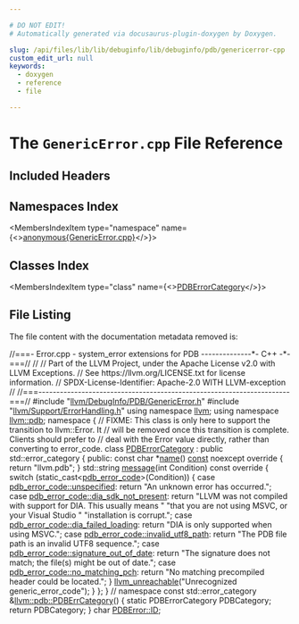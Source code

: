 ```yaml
---

# DO NOT EDIT!
# Automatically generated via docusaurus-plugin-doxygen by Doxygen.

slug: /api/files/lib/lib/debuginfo/lib/debuginfo/pdb/genericerror-cpp
custom_edit_url: null
keywords:
  - doxygen
  - reference
  - file

---
```





# The `GenericError.cpp` File Reference

<DoxygenPage pluginConfig={pluginConfig}>



## Included Headers

<IncludesList>
<IncludesListItem
  filePath="llvm/DebugInfo/PDB/GenericError.h"
  permalink="/docs/api/files/include/include/llvm/include/llvm/debuginfo/include/llvm/debuginfo/pdb/genericerror-h"
  isLocal="true" />
<IncludesListItem
  filePath="llvm/Support/ErrorHandling.h"
  permalink="/docs/api/files/include/include/llvm/include/llvm/support/errorhandling-h"
  isLocal="true" />
</IncludesList>

## Namespaces Index

<MembersIndex>

<MembersIndexItem
  type="namespace"
  name={<><a href="/docs/api/namespaces/anonymous-genericerror-cpp-">anonymous&#123;GenericError.cpp&#125;</a></>}>
</MembersIndexItem>

</MembersIndex>

## Classes Index

<MembersIndex>

<MembersIndexItem
  type="class"
  name={<><a href="/docs/api/classes/anonymous-namespace-genericerror-cpp-/pdberrorcategory">PDBErrorCategory</a></>}>
</MembersIndexItem>

</MembersIndex>


## File Listing

The file content with the documentation metadata removed is:

<ProgramListing>

<Link id="l00001" /><CodeLine lineNumber="1"><span class="doxyHighlightComment">//===- Error.cpp - system&#95;error extensions for PDB --------------&#42;- C++ -&#42;-===//</span></CodeLine>
<Link id="l00002" /><CodeLine lineNumber="2"><span class="doxyHighlightComment">//</span></CodeLine>
<Link id="l00003" /><CodeLine lineNumber="3"><span class="doxyHighlightComment">// Part of the LLVM Project, under the Apache License v2.0 with LLVM Exceptions.</span></CodeLine>
<Link id="l00004" /><CodeLine lineNumber="4"><span class="doxyHighlightComment">// See https://llvm.org/LICENSE.txt for license information.</span></CodeLine>
<Link id="l00005" /><CodeLine lineNumber="5"><span class="doxyHighlightComment">// SPDX-License-Identifier: Apache-2.0 WITH LLVM-exception</span></CodeLine>
<Link id="l00006" /><CodeLine lineNumber="6"><span class="doxyHighlightComment">//</span></CodeLine>
<Link id="l00007" /><CodeLine lineNumber="7"><span class="doxyHighlightComment">//===----------------------------------------------------------------------===//</span></CodeLine>
<Link id="l00008" /><CodeLine lineNumber="8"></CodeLine>
<Link id="l00009" /><CodeLine lineNumber="9"><span class="doxyHighlightPreprocessor">#include &quot;<a href="/docs/api/files/include/include/llvm/include/llvm/debuginfo/include/llvm/debuginfo/pdb/genericerror-h">llvm/DebugInfo/PDB/GenericError.h</a>&quot;</span></CodeLine>
<Link id="l00010" /><CodeLine lineNumber="10"><span class="doxyHighlightPreprocessor">#include &quot;<a href="/docs/api/files/include/include/llvm/include/llvm/support/errorhandling-h">llvm/Support/ErrorHandling.h</a>&quot;</span></CodeLine>
<Link id="l00011" /><CodeLine lineNumber="11"></CodeLine>
<Link id="l00012" /><CodeLine lineNumber="12"><span class="doxyHighlightKeyword">using namespace </span><span class="doxyHighlight"><a href="/docs/api/namespaces/llvm">llvm</a>;</span></CodeLine>
<Link id="l00013" /><CodeLine lineNumber="13"><span class="doxyHighlightKeyword">using namespace </span><span class="doxyHighlight"><a href="/docs/api/namespaces/llvm/pdb">llvm::pdb</a>;</span></CodeLine>
<Link id="l00014" /><CodeLine lineNumber="14"></CodeLine>
<Link id="l00015" /><CodeLine lineNumber="15" lineLink="/docs/api/namespaces/anonymous-genericerror-cpp-"><span class="doxyHighlightKeyword">namespace </span><span class="doxyHighlight">&#123;</span></CodeLine>
<Link id="l00016" /><CodeLine lineNumber="16"><span class="doxyHighlightComment">// FIXME: This class is only here to support the transition to llvm::Error. It</span></CodeLine>
<Link id="l00017" /><CodeLine lineNumber="17"><span class="doxyHighlightComment">// will be removed once this transition is complete. Clients should prefer to</span></CodeLine>
<Link id="l00018" /><CodeLine lineNumber="18"><span class="doxyHighlightComment">// deal with the Error value directly, rather than converting to error&#95;code.</span></CodeLine>
<Link id="l00019" /><CodeLine lineNumber="19" lineLink="/docs/api/classes/anonymous-namespace-genericerror-cpp-/pdberrorcategory"><span class="doxyHighlightKeyword">class </span><span class="doxyHighlight"><a href="/docs/api/classes/anonymous-namespace-genericerror-cpp-/pdberrorcategory">PDBErrorCategory</a> : </span><span class="doxyHighlightKeyword">public</span><span class="doxyHighlight"> std::error&#95;category &#123;</span></CodeLine>
<Link id="l00020" /><CodeLine lineNumber="20"><span class="doxyHighlightKeyword">public</span><span class="doxyHighlight">:</span></CodeLine>
<Link id="l00021" /><CodeLine lineNumber="21" lineLink="/docs/api/classes/anonymous-namespace-genericerror-cpp-/pdberrorcategory/#a8e2b8b7e31b2a0ed195fd951c9c6175d"><span class="doxyHighlight">  </span><span class="doxyHighlightKeyword">const</span><span class="doxyHighlight"> </span><span class="doxyHighlightKeywordType">char</span><span class="doxyHighlight"> &#42;<a href="/docs/api/classes/anonymous-namespace-genericerror-cpp-/pdberrorcategory/#a8e2b8b7e31b2a0ed195fd951c9c6175d">name</a>() <a href="/docs/api/files/lib/lib/target/lib/target/aarch64/aarch64promoteconstant-cpp/#a90f8350fecae261c25be85d38b451bff">const</a> noexcept</span><span class="doxyHighlightKeyword"> override </span><span class="doxyHighlight">&#123; </span><span class="doxyHighlightKeywordFlow">return</span><span class="doxyHighlight"> </span><span class="doxyHighlightStringLiteral">&quot;llvm.pdb&quot;</span><span class="doxyHighlight">; &#125;</span></CodeLine>
<Link id="l00022" /><CodeLine lineNumber="22" lineLink="/docs/api/classes/anonymous-namespace-genericerror-cpp-/pdberrorcategory/#a3ec857bb82a7e18827753055ca38d31c"><span class="doxyHighlight">  std::string <a href="/docs/api/classes/anonymous-namespace-genericerror-cpp-/pdberrorcategory/#a3ec857bb82a7e18827753055ca38d31c">message</a>(</span><span class="doxyHighlightKeywordType">int</span><span class="doxyHighlight"> Condition)</span><span class="doxyHighlightKeyword"> const override </span><span class="doxyHighlight">&#123;</span></CodeLine>
<Link id="l00023" /><CodeLine lineNumber="23"><span class="doxyHighlight">    </span><span class="doxyHighlightKeywordFlow">switch</span><span class="doxyHighlight"> (</span><span class="doxyHighlightKeyword">static&#95;cast&lt;</span><span class="doxyHighlight"><a href="/docs/api/namespaces/llvm/pdb/#aef1d501dfe72c1eac4158fc2bcbe53e7">pdb&#95;error&#95;code</a></span><span class="doxyHighlightKeyword">&gt;</span><span class="doxyHighlight">(Condition)) &#123;</span></CodeLine>
<Link id="l00024" /><CodeLine lineNumber="24"><span class="doxyHighlight">    </span><span class="doxyHighlightKeywordFlow">case</span><span class="doxyHighlight"> <a href="/docs/api/namespaces/llvm/pdb/#aef1d501dfe72c1eac4158fc2bcbe53e7ad415f0e30c471dfdd9bc4f827329ef48">pdb&#95;error&#95;code::unspecified</a>:</span></CodeLine>
<Link id="l00025" /><CodeLine lineNumber="25"><span class="doxyHighlight">      </span><span class="doxyHighlightKeywordFlow">return</span><span class="doxyHighlight"> </span><span class="doxyHighlightStringLiteral">&quot;An unknown error has occurred.&quot;</span><span class="doxyHighlight">;</span></CodeLine>
<Link id="l00026" /><CodeLine lineNumber="26"><span class="doxyHighlight">    </span><span class="doxyHighlightKeywordFlow">case</span><span class="doxyHighlight"> <a href="/docs/api/namespaces/llvm/pdb/#aef1d501dfe72c1eac4158fc2bcbe53e7a02081b2087ce20eacc13ba757d240b2f">pdb&#95;error&#95;code::dia&#95;sdk&#95;not&#95;present</a>:</span></CodeLine>
<Link id="l00027" /><CodeLine lineNumber="27"><span class="doxyHighlight">      </span><span class="doxyHighlightKeywordFlow">return</span><span class="doxyHighlight"> </span><span class="doxyHighlightStringLiteral">&quot;LLVM was not compiled with support for DIA. This usually means &quot;</span></CodeLine>
<Link id="l00028" /><CodeLine lineNumber="28"><span class="doxyHighlight">             </span><span class="doxyHighlightStringLiteral">&quot;that you are not using MSVC, or your Visual Studio &quot;</span></CodeLine>
<Link id="l00029" /><CodeLine lineNumber="29"><span class="doxyHighlight">             </span><span class="doxyHighlightStringLiteral">&quot;installation is corrupt.&quot;</span><span class="doxyHighlight">;</span></CodeLine>
<Link id="l00030" /><CodeLine lineNumber="30"><span class="doxyHighlight">    </span><span class="doxyHighlightKeywordFlow">case</span><span class="doxyHighlight"> <a href="/docs/api/namespaces/llvm/pdb/#aef1d501dfe72c1eac4158fc2bcbe53e7a0dd27af0aeccac00157ef6768de27e76">pdb&#95;error&#95;code::dia&#95;failed&#95;loading</a>:</span></CodeLine>
<Link id="l00031" /><CodeLine lineNumber="31"><span class="doxyHighlight">      </span><span class="doxyHighlightKeywordFlow">return</span><span class="doxyHighlight"> </span><span class="doxyHighlightStringLiteral">&quot;DIA is only supported when using MSVC.&quot;</span><span class="doxyHighlight">;</span></CodeLine>
<Link id="l00032" /><CodeLine lineNumber="32"><span class="doxyHighlight">    </span><span class="doxyHighlightKeywordFlow">case</span><span class="doxyHighlight"> <a href="/docs/api/namespaces/llvm/pdb/#aef1d501dfe72c1eac4158fc2bcbe53e7a1591cf6ace8d620ef23d39d0db80fdea">pdb&#95;error&#95;code::invalid&#95;utf8&#95;path</a>:</span></CodeLine>
<Link id="l00033" /><CodeLine lineNumber="33"><span class="doxyHighlight">      </span><span class="doxyHighlightKeywordFlow">return</span><span class="doxyHighlight"> </span><span class="doxyHighlightStringLiteral">&quot;The PDB file path is an invalid UTF8 sequence.&quot;</span><span class="doxyHighlight">;</span></CodeLine>
<Link id="l00034" /><CodeLine lineNumber="34"><span class="doxyHighlight">    </span><span class="doxyHighlightKeywordFlow">case</span><span class="doxyHighlight"> <a href="/docs/api/namespaces/llvm/pdb/#aef1d501dfe72c1eac4158fc2bcbe53e7a62cee3a8dd3d870ddac3629f5b026b73">pdb&#95;error&#95;code::signature&#95;out&#95;of&#95;date</a>:</span></CodeLine>
<Link id="l00035" /><CodeLine lineNumber="35"><span class="doxyHighlight">      </span><span class="doxyHighlightKeywordFlow">return</span><span class="doxyHighlight"> </span><span class="doxyHighlightStringLiteral">&quot;The signature does not match; the file(s) might be out of date.&quot;</span><span class="doxyHighlight">;</span></CodeLine>
<Link id="l00036" /><CodeLine lineNumber="36"><span class="doxyHighlight">    </span><span class="doxyHighlightKeywordFlow">case</span><span class="doxyHighlight"> <a href="/docs/api/namespaces/llvm/pdb/#aef1d501dfe72c1eac4158fc2bcbe53e7af44d87e33d47902c5193e0d6f808b60b">pdb&#95;error&#95;code::no&#95;matching&#95;pch</a>:</span></CodeLine>
<Link id="l00037" /><CodeLine lineNumber="37"><span class="doxyHighlight">      </span><span class="doxyHighlightKeywordFlow">return</span><span class="doxyHighlight"> </span><span class="doxyHighlightStringLiteral">&quot;No matching precompiled header could be located.&quot;</span><span class="doxyHighlight">;</span></CodeLine>
<Link id="l00038" /><CodeLine lineNumber="38"><span class="doxyHighlight">    &#125;</span></CodeLine>
<Link id="l00039" /><CodeLine lineNumber="39"><span class="doxyHighlight">    <a href="/docs/api/files/include/include/llvm/include/llvm/support/errorhandling-h/#ace243f5c25697a1107cce46626b3dc94">llvm&#95;unreachable</a>(</span><span class="doxyHighlightStringLiteral">&quot;Unrecognized generic&#95;error&#95;code&quot;</span><span class="doxyHighlight">);</span></CodeLine>
<Link id="l00040" /><CodeLine lineNumber="40"><span class="doxyHighlight">  &#125;</span></CodeLine>
<Link id="l00041" /><CodeLine lineNumber="41"><span class="doxyHighlight">&#125;;</span></CodeLine>
<Link id="l00042" /><CodeLine lineNumber="42"><span class="doxyHighlight">&#125; </span><span class="doxyHighlightComment">// namespace</span></CodeLine>
<Link id="l00043" /><CodeLine lineNumber="43"></CodeLine>
<Link id="l00044" /><CodeLine lineNumber="44" lineLink="/docs/api/namespaces/llvm/pdb/#a591b4cef2a8e3df82a04d84344632683"><span class="doxyHighlightKeyword">const</span><span class="doxyHighlight"> std::error&#95;category &amp;<a href="/docs/api/namespaces/llvm/pdb/#a591b4cef2a8e3df82a04d84344632683">llvm::pdb::PDBErrCategory</a>() &#123;</span></CodeLine>
<Link id="l00045" /><CodeLine lineNumber="45"><span class="doxyHighlight">  </span><span class="doxyHighlightKeyword">static</span><span class="doxyHighlight"> PDBErrorCategory PDBCategory;</span></CodeLine>
<Link id="l00046" /><CodeLine lineNumber="46"><span class="doxyHighlight">  </span><span class="doxyHighlightKeywordFlow">return</span><span class="doxyHighlight"> PDBCategory;</span></CodeLine>
<Link id="l00047" /><CodeLine lineNumber="47"><span class="doxyHighlight">&#125;</span></CodeLine>
<Link id="l00048" /><CodeLine lineNumber="48"></CodeLine>
<Link id="l00049" /><CodeLine lineNumber="49"><span class="doxyHighlightKeywordType">char</span><span class="doxyHighlight"> <a href="/docs/api/classes/llvm/pdb/pdberror/#af030913c5b0b8cad6d963a7302e6eb8f">PDBError::ID</a>;</span></CodeLine>

</ProgramListing>


</DoxygenPage>
